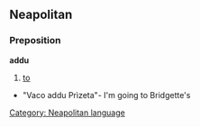==Neapolitan==
===Preposition===
'''addu'''
#[[to]]
*"Vaco addu Prìzeta"- I'm going to Bridgette's

[[Category: Neapolitan language]]